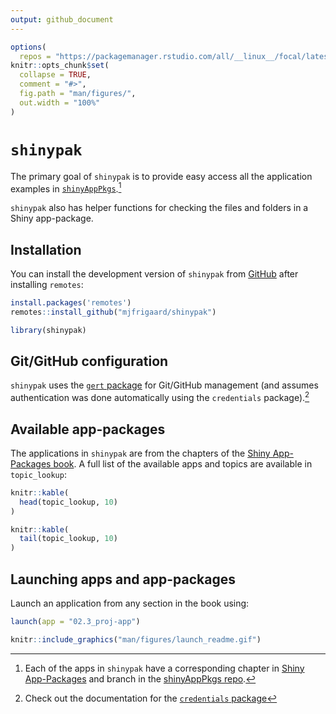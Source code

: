 ```yaml
---
output: github_document
---
```


<!-- README.md is generated from README.Rmd. Please edit that file -->

```r
options(
  repos = "https://packagemanager.rstudio.com/all/__linux__/focal/latest")
knitr::opts_chunk$set(
  collapse = TRUE,
  comment = "#>",
  fig.path = "man/figures/",
  out.width = "100%"
)
```

# `shinypak`

<!-- badges: start -->
<!-- badges: end -->

The primary goal of `shinypak` is to provide easy access all the application examples in [`shinyAppPkgs`](https://github.com/mjfrigaard/shinyAppPkgs).[^all-apps]

[^all-apps]: Each of the apps in `shinypak` have a corresponding chapter in [Shiny App-Packages](https://mjfrigaard.github.io/shiny-app-pkgs/) and branch in the [shinyAppPkgs repo](https://github.com/mjfrigaard/shinyAppPkgs/branches/all).

`shinypak` also has helper functions for checking the files and folders in a Shiny app-package. 

## Installation

You can install the development version of `shinypak` from [GitHub](https://github.com/) after installing `remotes`:

```r
install.packages('remotes')
remotes::install_github("mjfrigaard/shinypak")
```

```r
library(shinypak)
```

## Git/GitHub configuration

`shinypak` uses the [`gert` package](https://docs.ropensci.org/gert/) for Git/GitHub management (and assumes authentication was done automatically using the `credentials` package).[^credentials]

[^credentials]: Check out the documentation for the [`credentials` package](https://docs.ropensci.org/credentials/articles/intro.html)


## Available app-packages

The applications in `shinypak` are from the chapters of the [Shiny App-Packages book](https://bit.ly/ShinyAppPkgs). A full list of the available apps and topics are available in `topic_lookup`:


```r
knitr::kable(
  head(topic_lookup, 10)
)
```

```r
knitr::kable(
  tail(topic_lookup, 10)
)
```


## Launching apps and app-packages

Launch an application from any section in the book using:

```r
launch(app = "02.3_proj-app")
```

```r
knitr::include_graphics("man/figures/launch_readme.gif")
```



